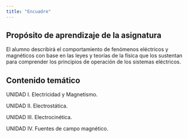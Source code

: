 ```yaml
---
title: "Encuadre"
---
```


## Propósito de aprendizaje de la asignatura

El alumno describirá el comportamiento de fenómenos eléctricos y magnéticos con base en las leyes y teorías de la física que los sustentan para comprender los principios de operación de los sistemas eléctricos.

## Contenido temático

UNIDAD I. Electricidad y Magnetismo.

UNIDAD II. Electrostática.

UNIDAD III. Electrocinética.

UNIDAD IV. Fuentes de campo magnético.
